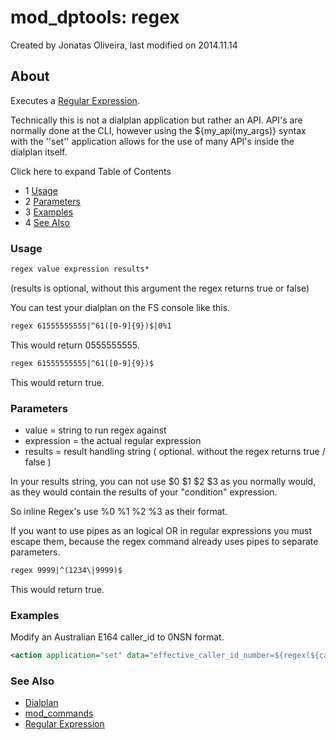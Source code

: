 
# mod_dptools: regex 

 Created by  Jonatas Oliveira, last modified on 2014.11.14

## About

Executes a [Regular Expression](../../Examples/Regular-Expression/index.mdx#42x).

Technically this is not a dialplan application but rather an API. API's are normally done at the CLI, however using the ${my\_api(my\_args)} syntax with the ''set'' application allows for the use of many API's inside the dialplan itself.

Click here to expand Table of Contents

* 1 [Usage](#usage)
* 2 [Parameters](#parameters)
* 3 [Examples](#examples)
* 4 [See Also](#see-also)

### Usage

```xml
regex value expression results*
```

(results is optional, without this argument the regex returns true or false)

You can test your dialplan on the FS console like this.

```xml
regex 61555555555|^61([0-9]{9})$|0%1 
```

This would return 0555555555.

```xml
regex 61555555555|^61([0-9]{9})$
```

This would return true.

### Parameters

* value = string to run regex against
* expression = the actual regular expression
* results = result handling string ( optional. without the regex returns true / false )

In your results string, you can not use $0 $1 $2 $3 as you normally would, as they would contain the results of your "condition" expression.

So inline Regex's use %0 %1 %2 %3 as their format.

If you want to use pipes as an logical OR in regular expressions you must escape them, because the regex command already uses pipes to separate parameters.

```xml
regex 9999|^(1234\|9999)$
```

This would return true.

### Examples

Modify an Australian E164 caller\_id to 0NSN format.

```xml
<action application="set" data="effective_caller_id_number=${regex(${caller_id_number}|^61([0-9]{9})$|0%1)}"/>
```

### See Also

* [Dialplan](../../Dialplan/index.mdx#0-about)
* [mod\_commands](../mod_commands_1966741.mdx#--)
* [Regular Expression](../../Examples/Regular-Expression/index.mdx#42x)


